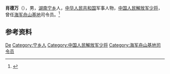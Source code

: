 '''肖德万'''（{{bd|1942年||2020年|10月12日|catIdx=Xiao}}），男，[[湖南|湖南]][[宁乡|宁乡]]人，[[中华人民共和国|中华人民共和国]]军事人物，[[中国人民解放军少将|中国人民解放军少将]]，曾任[[海军舟山基地|海军舟山基地]]司令员。<ref>{{Cite web|title=西沙海战英雄舰长、一等功臣肖德万将军逝世|url=https://www.thepaper.cn/newsDetail_forward_9555941|accessdate=2020-10-15|work=澎湃新闻}}</ref>

== 参考资料 ==
{{reflist}}

{{中国人物小作品}}

{{Authority control}}
{{DEFAULTSORT:Xiao萧}}
[[Category:肖姓|De]]
[[Category:宁乡人|Category:宁乡人]]
[[Category:中国人民解放军少将|Category:中国人民解放军少将]]
[[Category:海军舟山基地司令员|Category:海军舟山基地司令员]]